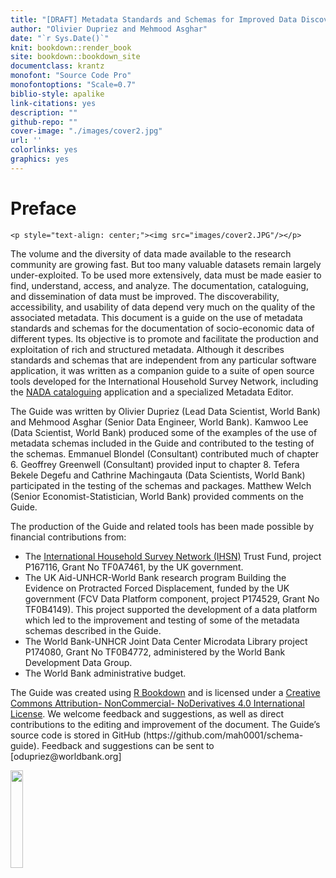 --- 
title: "[DRAFT] Metadata Standards and Schemas for Improved Data Discoverability and Usability"
author: "Olivier Dupriez and Mehmood Asghar"
date: "`r Sys.Date()`"
knit: bookdown::render_book
site: bookdown::bookdown_site
documentclass: krantz
monofont: "Source Code Pro"
monofontoptions: "Scale=0.7"
biblio-style: apalike
link-citations: yes
description: ""
github-repo: ""
cover-image: "./images/cover2.jpg"
url: ''
colorlinks: yes
graphics: yes
---

# Preface {-}

```{asis, echo=identical(knitr:::pandoc_to(), 'html')}
<p style="text-align: center;"><img src="images/cover2.JPG"/></p>
```
The volume and the diversity of data made available to the research community are growing fast. But too many valuable datasets remain largely under-exploited. To be used more extensively, data must be made easier to find, understand, access, and analyze. The documentation, cataloguing, and dissemination of data must be improved. The discoverability, accessibility, and usability of data depend very much on the quality of the associated metadata. This document is a guide on the use of metadata standards and schemas for the documentation of socio-economic data of different types. Its objective is to promote and facilitate the production and exploitation of rich and structured metadata. Although it describes standards and schemas that are independent from any particular software application, it was written as a companion guide to a suite of open source tools developed for the International Household Survey Network, including the [NADA cataloguing](http://nada.ihsn.org/) application and a specialized Metadata Editor. 

The Guide was written by Olivier Dupriez (Lead Data Scientist, World Bank) and Mehmood Asghar (Senior Data Engineer, World Bank). Kamwoo Lee (Data Scientist, World Bank) produced some of the examples of the use of metadata schemas included in the Guide and contributed to the testing of the schemas. Emmanuel Blondel (Consultant) contributed much of chapter 6. Geoffrey Greenwell (Consultant) provided input to chapter 8. Tefera Bekele Degefu and Cathrine Machingauta (Data Scientists, World Bank) participated in the testing of the schemas and packages. Matthew Welch (Senior Economist-Statistician, World Bank) provided comments on the Guide.

The production of the Guide and related tools has been made possible by financial contributions from:

   - The [International Household Survey Network (IHSN)](www.ihsn.org) Trust Fund, project P167116, Grant No TF0A7461, by the UK government.
   - The UK Aid-UNHCR-World Bank research program Building the Evidence on Protracted Forced Displacement, funded by the UK government (FCV Data Platform component, project P174529, Grant No TF0B4149). This project supported the development of a data platform which led to the improvement and testing of some of the metadata schemas described in the Guide.
   - The World Bank-UNHCR Joint Data Center Microdata Library project P174080, Grant No TF0B4772, administered by the World Bank Development Data Group.
   - The World Bank administrative budget.

The Guide was created using [R Bookdown](https://bookdown.org/) and is licensed under a [Creative Commons Attribution- NonCommercial- NoDerivatives 4.0 International License](https://creativecommons.org/licenses/by-nc-nd/4.0/). We welcome feedback and suggestions, as well as direct contributions to the editing and improvement of the document. The Guide's source code is stored in GitHub (https://github.com/mah0001/schema-guide). Feedback and suggestions can be sent to [odupriez@worldbank.org]

![](./images/index_ccby_logo.png){width=20%}
</center>
